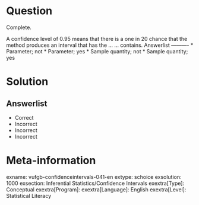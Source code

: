 Question
========

Complete.

A confidence level of 0.95 means that there is a one in 20 chance that the method produces an interval that has the ... ... contains. 
Answerlist
----------
* Parameter; not
* Parameter; yes
* Sample quantity; not
* Sample quantity; yes

Solution
========

Answerlist
----------
* Correct
* Incorrect
* Incorrect
* Incorrect

Meta-information
================
exname: vufgb-confidenceintervals-041-en
extype: schoice
exsolution: 1000
exsection: Inferential Statistics/Confidence Intervals
exextra[Type]: Conceptual
exextra[Program]: 
exextra[Language]: English
exextra[Level]: Statistical Literacy
